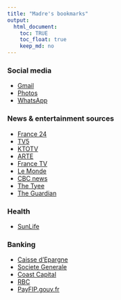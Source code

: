 ```yaml
---
title: "Madre's bookmarks"
output:
  html_document:
    toc: TRUE
    toc_float: true
    keep_md: no
---
```


### Social media

- [Gmail](https://mail.google.com)
- [Photos](https://photos.google.com/)
- [WhatsApp](https://web.whatsapp.com/)

### News & entertainment sources

- [France 24](https://www.france24.com/fr/)
- [TV5](https://www.tv5unis.ca/)
- [KTOTV](https://www.ktotv.com/)
- [ARTE](https://www.arte.tv/fr/)
- [France TV](https://www.france.tv/)
- [Le Monde](https://www.lemonde.fr)
- [CBC news](https://www.cbc.ca/news)
- [The Tyee](https://www.thetyee.ca)
- [The Guardian](https://www.guardian.co.uk)

### Health

- [SunLife](https://www.sunnet.sunlife.com/signin/mysunlife/home.wca)

### Banking

- [Caisse d'Epargne](https://www.caisse-epargne.fr/bourgogne-franche-comte)
- [Societe Generale](https://particuliers.sg.fr/)
- [Coast Capital](https://banking.coastcapitalsavings.com/LogIn.aspx)
- [RBC](https://www.rbcroyalbank.com/personal.html)
- [PayFIP.gouv.fr](payfip.gouv.fr)
